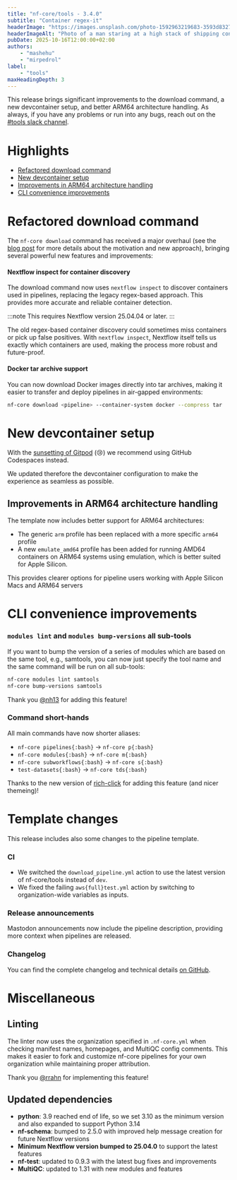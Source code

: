 ```yaml
---
title: "nf-core/tools - 3.4.0"
subtitle: "Container regex-it"
headerImage: "https://images.unsplash.com/photo-1592963219683-3593d83276af"
headerImageAlt: "Photo of a man staring at a high stack of shipping containers."
pubDate: 2025-10-16T12:00:00+02:00
authors:
    - "mashehu"
    - "mirpedrol"
label:
    - "tools"
maxHeadingDepth: 3
---
```



This release brings significant improvements to the download command, a new devcontainer setup, and better ARM64 architecture handling.
As always, if you have any problems or run into any bugs, reach out on the [#tools slack channel](https://nfcore.slack.com/archives/CE5LG7WMB).

# Highlights

- [Refactored download command](#refactored-download-command)
- [New devcontainer setup](#new-devcontainer-setup)
- [Improvements in ARM64 architecture handling](#change-in-arm-architecture-handling)
- [CLI convenience improvements](#cli-convenience-improvements)

# Refactored download command

The `nf-core download` command has received a major overhaul (see the [blog post](/blog/2025/refurbushing-the-pipeline-download) for more details about the motivation and new approach), bringing several powerful new features and improvements:

#### Nextflow inspect for container discovery

The download command now uses `nextflow inspect` to discover containers used in pipelines, replacing the legacy regex-based approach.
This provides more accurate and reliable container detection.

:::note
This requires Nextflow version 25.04.04 or later.
:::

The old regex-based container discovery could sometimes miss containers or pick up false positives.
With `nextflow inspect`, Nextflow itself tells us exactly which containers are used, making the process more robust and future-proof.

#### Docker tar archive support

You can now download Docker images directly into tar archives, making it easier to transfer and deploy pipelines in air-gapped environments:

```bash /--compress tar/
nf-core download <pipeline> --container-system docker --compress tar
```

# New devcontainer setup

With the [sunsetting of Gitpod](https://ona.com/stories/gitpod-classic-payg-sunset) (😢) we recommend using GitHub Codespaces instead.

We updated therefore the devcontainer configuration to make the experience as seamless as possible.

## Improvements in ARM64 architecture handling

The template now includes better support for ARM64 architectures:

- The generic `arm` profile has been replaced with a more specific `arm64` profile
- A new `emulate_amd64` profile has been added for running AMD64 containers on ARM64 systems using emulation, which is better suited for Apple Silicon.

This provides clearer options for pipeline users working with Apple Silicon Macs and ARM64 servers

# CLI convenience improvements

### `modules lint` and `modules bump-versions` all sub-tools

If you want to bump the version of a series of modules which are based on the same tool, e.g., samtools, you can now just specify the tool name and the same command will be run on all sub-tools:

```bash
nf-core modules lint samtools
nf-core bump-versions samtools
```

Thank you [@nh13](https://github.com/nh13) for adding this feature!

### Command short-hands

All main commands have now shorter aliases:

- `nf-core pipelines{:bash}` -> `nf-core p{:bash}`
- `nf-core modules{:bash}` -> `nf-core m{:bash}`
- `nf-core subworkflows{:bash}` -> `nf-core s{:bash}`
- `test-datasets{:bash}` -> `nf-core tds{:bash}`

Thanks to the new version of [rich-click](https://ewels.github.io/rich-click/1.9/blog/2025/09/16/version-1.9/) for adding this feature (and nicer themeing)!

# Template changes

This release includes also some changes to the pipeline template.

### CI

- We switched the `download_pipeline.yml` action to use the latest version of nf-core/tools instead of `dev`.
- We fixed the failing `aws{full}test.yml` action by switching to organization-wide variables as inputs.

### Release announcements

Mastodon announcements now include the pipeline description, providing more context when pipelines are released.

### Changelog

You can find the complete changelog and technical details [on GitHub](https://github.com/nf-core/tools/releases/tag/3.4.0).

# Miscellaneous

## Linting

The linter now uses the organization specified in `.nf-core.yml` when checking manifest names, homepages, and MultiQC config comments.
This makes it easier to fork and customize nf-core pipelines for your own organization while maintaining proper attribution.

Thank you [@rrahn](https://github.com/rrahn) for implementing this feature!

## Updated dependencies

- **python**: 3.9 reached end of life, so we set 3.10 as the minimum version and also expanded to support Python 3.14
- **nf-schema**: bumped to 2.5.0 with improved help message creation for future Nextflow versions
- **Minimum Nextflow version bumped to 25.04.0** to support the latest features
- **nf-test**: updated to 0.9.3 with the latest bug fixes and improvements
- **MultiQC**: updated to 1.31 with new modules and features
